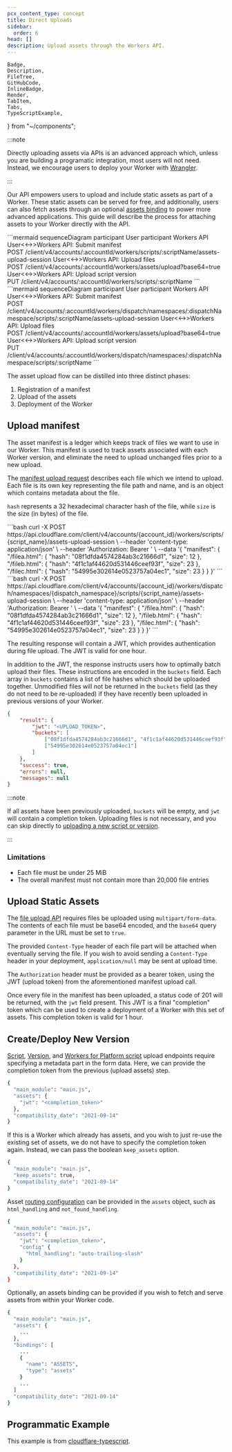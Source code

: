 ```yaml
---
pcx_content_type: concept
title: Direct Uploads
sidebar:
  order: 6
head: []
description: Upload assets through the Workers API.
---
```


	Badge,
	Description,
	FileTree,
	GitHubCode,
	InlineBadge,
	Render,
	TabItem,
	Tabs,
	TypeScriptExample,
} from "~/components";

:::note

Directly uploading assets via APIs is an advanced approach which, unless you are building a programatic integration, most users will not need. Instead, we encourage users to deploy your Worker with [Wrangler](/workers/static-assets/get-started/#1-create-a-new-worker-project-using-the-cli).

:::

Our API empowers users to upload and include static assets as part of a Worker. These static assets can be served for free, and additionally, users can also fetch assets through an optional [assets binding](/workers/static-assets/binding/) to power more advanced applications. This guide will describe the process for attaching assets to your Worker directly with the API.

<Tabs syncKey="workers-vs-platforms" IconComponent={Icon}>
<TabItem icon="workers" label="Workers">
```mermaid
sequenceDiagram
    participant User
    participant Workers API
    User<<->>Workers API: Submit manifest<br/>POST /client/v4/accounts/:accountId/workers/scripts/:scriptName/assets-upload-session
    User<<->>Workers API: Upload files<br/>POST /client/v4/accounts/:accountId/workers/assets/upload?base64=true
    User<<->>Workers API: Upload script version<br/>PUT /client/v4/accounts/:accountId/workers/scripts/:scriptName
```
</TabItem>
<TabItem icon="cloudflare-for-platforms" label="Workers for Platforms">
```mermaid
sequenceDiagram
    participant User
    participant Workers API
    User<<->>Workers API: Submit manifest<br/>POST /client/v4/accounts/:accountId/workers/dispatch/namespaces/:dispatchNamespace/scripts/:scriptName/assets-upload-session
    User<<->>Workers API: Upload files<br/>POST /client/v4/accounts/:accountId/workers/assets/upload?base64=true
    User<<->>Workers API: Upload script version<br/>PUT /client/v4/accounts/:accountId/workers/dispatch/namespaces/:dispatchNamespace/scripts/:scriptName
```
</TabItem>
</Tabs>

The asset upload flow can be distilled into three distinct phases:

1. Registration of a manifest
2. Upload of the assets
3. Deployment of the Worker

## Upload manifest

The asset manifest is a ledger which keeps track of files we want to use in our Worker. This manifest is used to track assets associated with each Worker version, and eliminate the need to upload unchanged files prior to a new upload.

The [manifest upload request](/api/resources/workers/subresources/scripts/subresources/assets/subresources/upload/methods/create/) describes each file which we intend to upload. Each file is its own key representing the file path and name, and is an object which contains metadata about the file.

`hash` represents a 32 hexadecimal character hash of the file, while `size` is the size (in bytes) of the file.

<Tabs syncKey="workers-vs-platforms" IconComponent={Icon}>
<TabItem icon="workers" label="Workers">
```bash
curl -X POST https://api.cloudflare.com/client/v4/accounts/{account_id}/workers/scripts/{script_name}/assets-upload-session \
--header 'content-type: application/json' \
--header 'Authorization: Bearer <API_TOKEN>' \
--data '{
  "manifest": {
		"/filea.html": {
			"hash": "08f1dfda4574284ab3c21666d1",
			"size": 12
		},
		"/fileb.html": {
			"hash": "4f1c1af44620d531446ceef93f",
			"size": 23
		},
		"/filec.html": {
			"hash": "54995e302614e0523757a04ec1",
			"size": 23
		}
	}
}'
```
</TabItem>
<TabItem icon="cloudflare-for-platforms" label="Workers for Platforms">
```bash
curl -X POST https://api.cloudflare.com/client/v4/accounts/{account_id}/workers/dispatch/namespaces/{dispatch_namespace}/scripts/{script_name}/assets-upload-session \
--header 'content-type: application/json' \
--header 'Authorization: Bearer <API_TOKEN>' \
--data '{
  "manifest": {
		"/filea.html": {
			"hash": "08f1dfda4574284ab3c21666d1",
			"size": 12
		},
		"/fileb.html": {
			"hash": "4f1c1af44620d531446ceef93f",
			"size": 23
		},
		"/filec.html": {
			"hash": "54995e302614e0523757a04ec1",
			"size": 23
		}
	}
}'
```
</TabItem>
</Tabs>

The resulting response will contain a JWT, which provides authentication during file upload. The JWT is valid for one hour.

In addition to the JWT, the response instructs users how to optimally batch upload their files. These instructions are encoded in the `buckets` field. Each array in `buckets` contains a list of file hashes which should be uploaded together. Unmodified files will not be returned in the `buckets` field (as they do not need to be re-uploaded) if they have recently been uploaded in previous versions of your Worker.

```json
{
	"result": {
		"jwt": "<UPLOAD_TOKEN>",
		"buckets": [
			["08f1dfda4574284ab3c21666d1", "4f1c1af44620d531446ceef93f"],
			["54995e302614e0523757a04ec1"]
		]
	},
	"success": true,
	"errors": null,
	"messages": null
}
```

:::note

If all assets have been previously uploaded, `buckets` will be empty, and `jwt` will contain a completion token. Uploading files is not necessary, and you can skip directly to [uploading a new script or version](/workers/static-assets/direct-upload/#createdeploy-new-version).

:::

### Limitations

- Each file must be under 25 MiB
- The overall manifest must not contain more than 20,000 file entries

## Upload Static Assets

The [file upload API](/api/resources/workers/subresources/assets/subresources/upload/methods/create/) requires files be uploaded using `multipart/form-data`. The contents of each file must be base64 encoded, and the `base64` query parameter in the URL must be set to `true`.

The provided `Content-Type` header of each file part will be attached when eventually serving the file. If you wish to avoid sending a `Content-Type` header in your deployment, `application/null` may be sent at upload time.

The `Authorization` header must be provided as a bearer token, using the JWT (upload token) from the aforementioned manifest upload call.

Once every file in the manifest has been uploaded, a status code of 201 will be returned, with the `jwt` field present. This JWT is a final "completion" token which can be used to create a deployment of a Worker with this set of assets. This completion token is valid for 1 hour.

## Create/Deploy New Version

[Script](/api/resources/workers/subresources/scripts/methods/update/), [Version](/api/resources/workers/subresources/scripts/subresources/versions/methods/create/), and [Workers for Platform script](/api/resources/workers_for_platforms/subresources/dispatch/subresources/namespaces/subresources/scripts/methods/update/) upload endpoints require specifying a metadata part in the form data. Here, we can provide the completion token from the previous (upload assets) step.

```bash title="Example Worker Metadata Specifying Completion Token"
{
  "main_module": "main.js",
  "assets": {
    "jwt": "<completion_token>"
  },
  "compatibility_date": "2021-09-14"
}
```

If this is a Worker which already has assets, and you wish to just re-use the existing set of assets, we do not have to specify the completion token again. Instead, we can pass the boolean `keep_assets` option.

```bash title="Example Worker Metadata Specifying keep_assets"
{
  "main_module": "main.js",
  "keep_assets": true,
  "compatibility_date": "2021-09-14"
}
```

Asset [routing configuration](/workers/wrangler/configuration/#assets) can be provided in the `assets` object, such as `html_handling` and `not_found_handling`.

```bash title="Example Worker Metadata Specifying Asset Configuration"
{
  "main_module": "main.js",
  "assets": {
    "jwt": "<completion_token>",
    "config" {
      "html_handling": "auto-trailing-slash"
    }
  },
  "compatibility_date": "2021-09-14"
}
```

Optionally, an assets binding can be provided if you wish to fetch and serve assets from within your Worker code.

```bash title="Example Worker Metadata Specifying Asset Binding"
{
  "main_module": "main.js",
  "assets": {
    ...
  },
  "bindings": [
    ...
    {
      "name": "ASSETS",
      "type": "assets"
    }
    ...
  ]
  "compatibility_date": "2021-09-14"
}
```

## Programmatic Example

This example is from [cloudflare-typescript](https://github.com/cloudflare/cloudflare-typescript/blob/main/examples/workers/script-with-assets-upload.ts).

<GitHubCode
	repo="cloudflare/cloudflare-typescript"
	file="examples/workers/script-with-assets-upload.ts"
	commit="cb55a45d615425f6aaf9ee8a237d2c5424bf30b7"
	lang="ts"
	useTypeScriptExample={true}
/>
